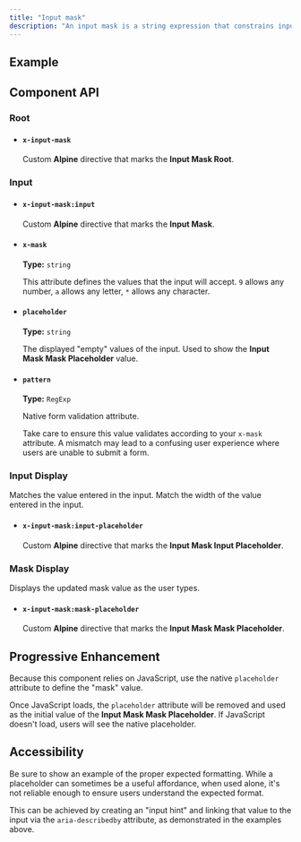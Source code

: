 ```yaml
---
title: "Input mask"
description: "An input mask is a string expression that constrains input to support valid input values."
---
```



## Example

<ComponentPreview title="Input Mask" component="input" variant="input-mask" />

## Component API

### Root

<ContentList>

  - #### `x-input-mask`
    
    Custom **Alpine** directive that marks the **Input Mask Root**.

</ContentList>

### Input

<ContentList>

  - #### `x-input-mask:input`
    
    Custom **Alpine** directive that marks the **Input Mask**.

  - #### `x-mask`

    **Type:** `string`

    This attribute defines the values that the input will accept. `9` allows any number, `a` allows any letter, `*` allows any character.

  - #### `placeholder`

    **Type:** `string`

    The displayed "empty" values of the input. Used to show the **Input Mask Mask Placeholder** value.
  
  - #### `pattern`

     **Type:** `RegExp`

    Native form validation attribute. 
    
    Take care to ensure this value validates according to your `x-mask` attribute. A mismatch may lead to a confusing user experience where users are unable to submit a form.

</ContentList>

### Input Display

  Matches the value entered in the input. Match the width of the value entered in the input.

<ContentList>

  - #### `x-input-mask:input-placeholder`
    
    Custom **Alpine** directive that marks the **Input Mask Input Placeholder**.

</ContentList>

### Mask Display

Displays the updated mask value as the user types.

<ContentList>

  - #### `x-input-mask:mask-placeholder`
    
    Custom **Alpine** directive that marks the **Input Mask Mask Placeholder**.


</ContentList>

## Progressive Enhancement

Because this component relies on JavaScript, use the native `placeholder` attribute to define the "mask" value. 

Once JavaScript loads, the `placeholder` attribute will be removed and used as the initial value of the **Input Mask Mask Placeholder**. If JavaScript doesn't load, users will see the native placeholder.

## Accessibility

Be sure to show an example of the proper expected formatting. While a placeholder can sometimes be a useful affordance, when used alone, it's not reliable enough to ensure users understand the expected format.

This can be achieved by creating an "input hint" and linking that value to the input via the `aria-describedby` attribute, as demonstrated in the examples above.
